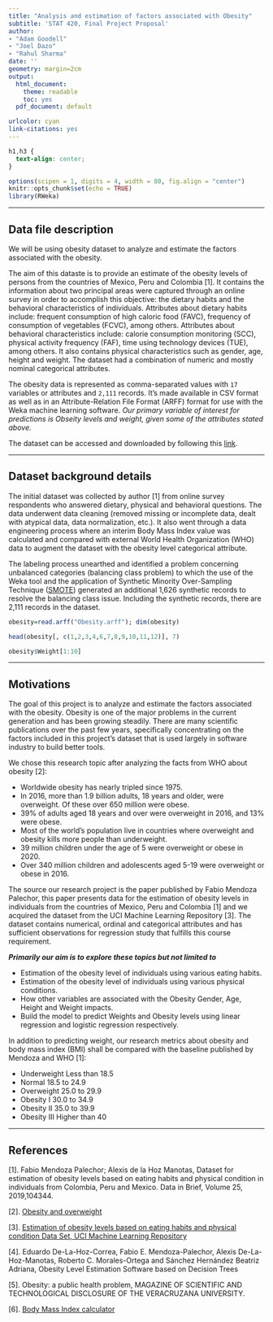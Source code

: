 ```yaml
---
title: "Analysis and estimation of factors associated with Obesity"
subtitle: 'STAT 420, Final Project Proposal'
author: 
- "Adam Goodell"
- "Joel Dazo"
- "Rahul Sharma"
date: ''
geometry: margin=2cm
output:
  html_document: 
    theme: readable
    toc: yes
  pdf_document: default

urlcolor: cyan
link-citations: yes
---
```

```css
h1,h3 {
  text-align: center;
}
```

```r
options(scipen = 1, digits = 4, width = 80, fig.align = "center")
knitr::opts_chunk$set(echo = TRUE)
library(RWeka)
```

***

## Data file description

We will be using obesity dataset to analyze and estimate the factors associated with the obesity. 

The aim of this dataste is to provide an estimate of the obesity levels of persons from the countries of Mexico, Peru and Colombia [1]. It contains the information about two principal areas were captured through an online survey in order to accomplish this objective:  the dietary habits and the behavioral characteristics of individuals.  Attributes about dietary habits include: frequent consumption of high caloric food (FAVC), frequency of consumption of vegetables (FCVC), among others. Attributes about behavioral characteristics include: calorie consumption monitoring (SCC), physical activity frequency (FAF), time using technology devices (TUE), among others. It also contains physical characteristics such as gender, age, height and weight.  The dataset had a combination of numeric and mostly nominal categorical attributes.

The obesity data is represented as comma-separated values with `17` variables or attributes and `2,111` records. It's made available in CSV format as well as in an Attribute-Relation File Format (ARFF) format for use with the Weka machine learning software. *Our primary variable of interest for predictions is Obseity levels and weight, given some of the attributes stated above.*

The dataset can be accessed and downloaded by following this <a href="https://urldefense.com/v3/__https://archive.ics.uci.edu/ml/machine-learning-databases/00544/ObesityDataSet_raw_and_data_sinthetic*20(2).zip__;JQ!!DZ3fjg!smWxBizt9_P1O4hbNghVvRKkrJtci8J3d-wBQp8u_g8sio-T1OfpK5ekJP97MVyXt4fO$">link</a>.

***

## Dataset background details

The initial dataset was collected by author [1] from online survey respondents who answered dietary, physical and behavioral questions. The data underwent data cleaning (removed missing or incomplete data, dealt with atypical data, data normalization, etc.). It also went through a data engineering process where an interim Body Mass Index value was calculated and compared with external World Health Organization (WHO) data to augment the dataset with the obesity level categorical attribute.

The labeling process unearthed and identified a problem concerning unbalanced categories (balancing class problem) to which the use of the Weka tool and the application of Synthetic Minority Over-Sampling Technique (<a href="https://urldefense.com/v3/__https://en.wikipedia.org/wiki/Oversampling_and_undersampling_in_data_analysis*SMOTE__;Iw!!DZ3fjg!smWxBizt9_P1O4hbNghVvRKkrJtci8J3d-wBQp8u_g8sio-T1OfpK5ekJP97MRwWo5h-$">SMOTE</a>) generated an additional 1,626 synthetic records to resolve the balancing class issue. Including the synthetic records, there are 2,111 records in the dataset.

```r
obesity=read.arff("Obesity.arff"); dim(obesity)
```

```r
head(obesity[, c(1,2,3,4,6,7,8,9,10,11,12)], 7)
```

```r
obesity$Weight[1:10]
```

***

## Motivations

The goal of this project is to analyze and estimate the factors associated with the obesity. Obesity is one of the major problems in the current generation and has been growing steadily. There are many scientific publications over the past few years, specifically concentrating on the factors included in this project's dataset that is used largely in software industry to build better tools. 

We chose this research topic after analyzing the facts from WHO about obesity [2]:

- Worldwide obesity has nearly tripled since 1975.
- In 2016, more than 1.9 billion adults, 18 years and older, were overweight. Of these over 650 million were obese.
- 39% of adults aged 18 years and over were overweight in 2016, and 13% were obese.
- Most of the world's population live in countries where overweight and obesity kills more people than underweight.
- 39 million children under the age of 5 were overweight or obese in 2020.
- Over 340 million children and adolescents aged 5-19 were overweight or obese in 2016.

The source our research project is the paper published by Fabio Mendoza Palechor, this paper presents data for the estimation of obesity levels in individuals from the countries of Mexico, Peru and Colombia [1] and we acquired the dataset from the UCI Machine Learning Repository [3]. The dataset contains numerical, ordinal and categorical attributes and has sufficient observations for regression study that fulfills this course requirement.

***Primarily our aim is to explore these topics but not limited to***

- Estimation of the obesity level of individuals using various eating habits.
- Estimation of the obesity level of individuals using various physical conditions.
- How other variables are associated with the Obesity Gender, Age, Height and Weight impacts.
- Build the model to predict Weights and Obesity levels using linear regression and logistic regression respectively.

In addition to predicting weight, our research metrics about obesity and body mass index (BMI) shall be compared with the baseline published by Mendoza and WHO [1]:

- Underweight Less than 18.5 
- Normal 18.5 to 24.9
- Overweight 25.0 to 29.9
- Obesity I 30.0 to 34.9
- Obesity II 35.0 to 39.9
- Obesity III Higher than 40

***

## References
[1]. Fabio Mendoza Palechor; Alexis de la Hoz Manotas, Dataset for estimation of obesity levels based on eating habits and physical condition in individuals from Colombia, Peru and Mexico. Data in Brief, Volume 25, 2019,104344.

[2]. <a href="https://www.who.int/news-room/fact-sheets/detail/obesity-and-overweight">Obesity and overweight</a>

[3]. <a href="https://archive.ics.uci.edu/ml/datasets/Estimation+of+obesity+levels+based+on+eating+habits+and+physical+condition+">Estimation of obesity levels based on eating habits and physical condition Data Set, UCI Machine Learning Repository</a>

[4]. Eduardo De-La-Hoz-Correa, Fabio E. Mendoza-Palechor, Alexis De-La-Hoz-Manotas, Roberto C. Morales-Ortega and Sánchez Hernández Beatriz Adriana, Obesity Level Estimation Software based on Decision Trees

[5]. Obesity: a public health problem, MAGAZINE OF SCIENTIFIC AND TECHNOLOGICAL DISCLOSURE OF THE VERACRUZANA UNIVERSITY.

[6]. <a href="https://www.nhlbi.nih.gov/health/educational/lose_wt/BMI/bmicalc.htm">Body Mass Index calculator</a>

